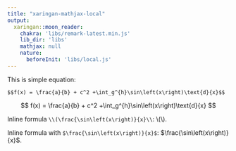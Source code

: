 ```yaml
---
title: "xaringan-mathjax-local"
output:
  xaringan::moon_reader:
    chakra: 'libs/remark-latest.min.js'
    lib_dir: 'libs'
    mathjax: null
    nature:
      beforeInit: 'libs/local.js'
---
```


This is simple equation:

`$$f(x) = \frac{a}{b} + c^2 +\int_g^{h}\sin\left(x\right)\text{d}{x}$$`

$$ f(x) = \frac{a}{b} + c^2 +\int_g^{h}\sin\left(x\right)\text{d}{x} $$

Inline formula `\\(\frac{\sin\left(x\right)}{x}\\`:  \\(\frac{\sin\left(x\right)}{x}\\).

Inline formula with `$\frac{\sin\left(x\right)}{x}$`: $\frac{\sin\left(x\right)}{x}$.